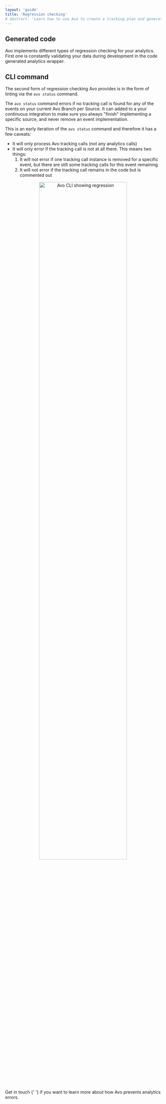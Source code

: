 ```yaml
---
layout: 'guide'
title: 'Regression checking'
# abstract: 'Learn how to use Avo to create a tracking plan and generate high quality, actionable data.'
---
```



## Generated code

Avo implements different types of regression checking for your analytics. First
one is constantly validating your data during development in the code generated
analytics wrapper.

## CLI command

The second form of regression checking Avo provides is in the form of linting
via the `avo status` command.

The `avo status` command errors if no tracking call is found for any of the events on your current Avo Branch per Source. It can added to a your continuous integration to make sure you always "finish" implementing a specific source, and never remove an event implementation.

This is an early iteration of the `avo status` command and therefore it has a few caveats:

- It will only process Avo tracking calls (not any analytics calls)
- It will only error if the tracking call is not at all there. This means two things:
  1. It will not error if one tracking call instance is removed for a specific event, but there are still some tracking calls for this event remaining
  2. It will not error if the tracking call remains in the code but is commented out

<center>
  <img
    src={require('../images/regression.png')}
    width="75%"
    alt="Avo CLI showing regression"
  />
</center>

<p>
  <Link passHref href="/help/troubleshooting">
    <a>Get in touch</a>
  </Link>{' '}
  if you want to learn more about how Avo prevents analytics errors.
</p>
